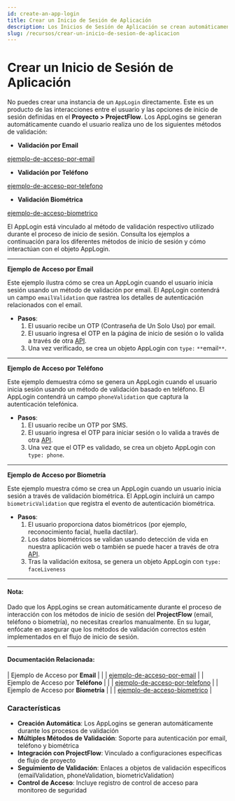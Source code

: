```yaml
---
id: create-an-app-login
title: Crear un Inicio de Sesión de Aplicación
description: Los Inicios de Sesión de Aplicación se crean automáticamente a través de métodos de validación
slug: /recursos/crear-un-inicio-de-sesion-de-aplicacion
---
```



# Crear un Inicio de Sesión de Aplicación

No puedes crear una instancia de un `AppLogin` directamente. Este es un producto de las interacciones entre el usuario y las opciones de inicio de sesión definidas en el **Proyecto > ProjectFlow**. Los AppLogins se generan automáticamente cuando el usuario realiza uno de los siguientes métodos de validación:

* **Validación por Email**

[ejemplo-de-acceso-por-email](/doc-es/recursos/ejemplo-de-acceso-por-email)

* **Validación por Teléfono**

[ejemplo-de-acceso-por-telefono](/doc-es/recursos/ejemplo-de-acceso-por-telefono)

* **Validación Biométrica**

[ejemplo-de-acceso-biometrico](/doc-es/recursos/ejemplo-de-acceso-biometrico)

El AppLogin está vinculado al método de validación respectivo utilizado durante el proceso de inicio de sesión. Consulta los ejemplos a continuación para los diferentes métodos de inicio de sesión y cómo interactúan con el objeto AppLogin.

***

**Ejemplo de Acceso por Email**

Este ejemplo ilustra cómo se crea un AppLogin cuando el usuario inicia sesión usando un método de validación por email. El AppLogin contendrá un campo `emailValidation` que rastrea los detalles de autenticación relacionados con el email.

* **Pasos**:
  1. El usuario recibe un OTP (Contraseña de Un Solo Uso) por email.
  2. El usuario ingresa el OTP en la página de inicio de sesión o lo valida a través de otra [API](https://docs.verifik.co/resources/email-validations/validate-an-email-validation).
  3. Una vez verificado, se crea un objeto AppLogin con `type:` `**`email`**`.

***

**Ejemplo de Acceso por Teléfono**

Este ejemplo demuestra cómo se genera un AppLogin cuando el usuario inicia sesión usando un método de validación basado en teléfono. El AppLogin contendrá un campo `phoneValidation` que captura la autenticación telefónica.

* **Pasos**:
  1. El usuario recibe un OTP por SMS.
  2. El usuario ingresa el OTP para iniciar sesión o lo valida a través de otra [API](https://docs.verifik.co/resources/phone-validations/validate-a-phone-validation).
  3. Una vez que el OTP es validado, se crea un objeto AppLogin con `type: phone`.

***

**Ejemplo de Acceso por Biometría**

Este ejemplo muestra cómo se crea un AppLogin cuando un usuario inicia sesión a través de validación biométrica. El AppLogin incluirá un campo `biometricValidation` que registra el evento de autenticación biométrica.

* **Pasos**:
  1. El usuario proporciona datos biométricos (por ejemplo, reconocimiento facial, huella dactilar).
  2. Los datos biométricos se validan usando detección de vida en nuestra aplicación web o también se puede hacer a través de otra [API](https://docs.verifik.co/resources/biometric-validations/validate-an-app-login-biometric-validation).
  3. Tras la validación exitosa, se genera un objeto AppLogin con `type:` `faceLiveness`

***

#### **Nota**:

Dado que los AppLogins se crean automáticamente durante el proceso de interacción con los métodos de inicio de sesión del **ProjectFlow** (email, teléfono o biometría), no necesitas crearlos manualmente. En su lugar, enfócate en asegurar que los métodos de validación correctos estén implementados en el flujo de inicio de sesión.

***

#### **Documentación Relacionada**:

| Ejemplo de Acceso por **Email** | | | [ejemplo-de-acceso-por-email](/doc-es/recursos/ejemplo-de-acceso-por-email) |
| Ejemplo de Acceso por **Teléfono** | | | [ejemplo-de-acceso-por-telefono](/doc-es/recursos/ejemplo-de-acceso-por-telefono) |
| Ejemplo de Acceso por **Biometría** | | | [ejemplo-de-acceso-biometrico](/doc-es/recursos/ejemplo-de-acceso-biometrico) |

### Características

- **Creación Automática**: Los AppLogins se generan automáticamente durante los procesos de validación
- **Múltiples Métodos de Validación**: Soporte para autenticación por email, teléfono y biométrica
- **Integración con ProjectFlow**: Vinculado a configuraciones específicas de flujo de proyecto
- **Seguimiento de Validación**: Enlaces a objetos de validación específicos (emailValidation, phoneValidation, biometricValidation)
- **Control de Acceso**: Incluye registro de control de acceso para monitoreo de seguridad
